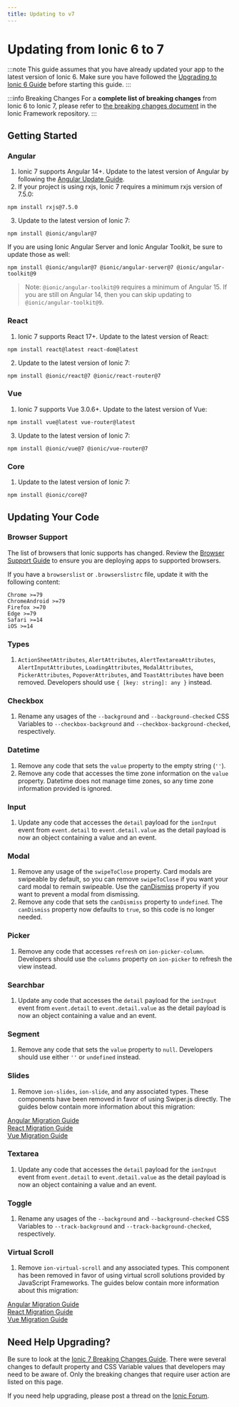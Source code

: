 ```yaml
---
title: Updating to v7
---
```


# Updating from Ionic 6 to 7

:::note
This guide assumes that you have already updated your app to the latest version of Ionic 6. Make sure you have followed the [Upgrading to Ionic 6 Guide](./6-0.mdx) before starting this guide.
:::

:::info Breaking Changes
For a **complete list of breaking changes** from Ionic 6 to Ionic 7, please refer to [the breaking changes document](https://github.com/ionic-team/ionic-framework/blob/main/BREAKING.md#version-7x) in the Ionic Framework repository.
:::

## Getting Started

### Angular

1. Ionic 7 supports Angular 14+. Update to the latest version of Angular by following the [Angular Update Guide](https://update.angular.io/).
2. If your project is using rxjs, Ionic 7 requires a minimum rxjs version of 7.5.0:

```shell
npm install rxjs@7.5.0
```

3. Update to the latest version of Ionic 7:

```shell
npm install @ionic/angular@7
```

If you are using Ionic Angular Server and Ionic Angular Toolkit, be sure to update those as well:

```shell
npm install @ionic/angular@7 @ionic/angular-server@7 @ionic/angular-toolkit@9
```

> Note: `@ionic/angular-toolkit@9` requires a minimum of Angular 15. If you are still on Angular 14, then you can skip updating to `@ionic/angular-toolkit@9`.

### React

1. Ionic 7 supports React 17+. Update to the latest version of React:

```shell
npm install react@latest react-dom@latest
```

2. Update to the latest version of Ionic 7:

```shell
npm install @ionic/react@7 @ionic/react-router@7
```

### Vue

1. Ionic 7 supports Vue 3.0.6+. Update to the latest version of Vue:

```shell
npm install vue@latest vue-router@latest
```

3. Update to the latest version of Ionic 7:

```shell
npm install @ionic/vue@7 @ionic/vue-router@7
```

### Core

1. Update to the latest version of Ionic 7:

```shell
npm install @ionic/core@7
```

## Updating Your Code

### Browser Support

The list of browsers that Ionic supports has changed. Review the [Browser Support Guide](../reference/browser-support.mdx) to ensure you are deploying apps to supported browsers.

If you have a `browserslist` or `.browserslistrc` file, update it with the following content:

```
Chrome >=79
ChromeAndroid >=79
Firefox >=70
Edge >=79
Safari >=14
iOS >=14
```

### Types

1. `ActionSheetAttributes`, `AlertAttributes`, `AlertTextareaAttributes`, `AlertInputAttributes`, `LoadingAttributes`, `ModalAttributes`, `PickerAttributes`, `PopoverAttributes`, and `ToastAttributes` have been removed. Developers should use `{ [key: string]: any }` instead.

### Checkbox

1. Rename any usages of the `--background` and `--background-checked` CSS Variables to `--checkbox-background` and `--checkbox-background-checked`, respectively.

### Datetime

1. Remove any code that sets the `value` property to the empty string (`''`).
2. Remove any code that accesses the time zone information on the `value` property. Datetime does not manage time zones, so any time zone information provided is ignored.

### Input

1. Update any code that accesses the `detail` payload for the `ionInput` event from `event.detail` to `event.detail.value` as the detail payload is now an object containing a value and an event.

### Modal

1. Remove any usage of the `swipeToClose` property. Card modals are swipeable by default, so you can remove `swipeToClose` if you want your card modal to remain swipeable. Use the [canDismiss](https://ionicframework.com/docs/api/modal#preventing-a-modal-from-dismissing) property if you want to prevent a modal from dismissing.
2. Remove any code that sets the `canDismiss` property to `undefined`. The `canDismiss` property now defaults to `true`, so this code is no longer needed.

### Picker

1. Remove any code that accesses `refresh` on `ion-picker-column`. Developers should use the `columns` property on `ion-picker` to refresh the view instead.

### Searchbar

1. Update any code that accesses the `detail` payload for the `ionInput` event from `event.detail` to `event.detail.value` as the detail payload is now an object containing a value and an event.

### Segment

1. Remove any code that sets the `value` property to `null`. Developers should use either `''` or `undefined` instead.

### Slides

1. Remove `ion-slides`, `ion-slide`, and any associated types. These components have been removed in favor of using Swiper.js directly. The guides below contain more information about this migration:

[Angular Migration Guide](https://ionicframework.com/docs/angular/slides)<br />
[React Migration Guide](https://ionicframework.com/docs/react/slides)<br />
[Vue Migration Guide](https://ionicframework.com/docs/vue/slides)

### Textarea

1. Update any code that accesses the `detail` payload for the `ionInput` event from `event.detail` to `event.detail.value` as the detail payload is now an object containing a value and an event.

### Toggle

1. Rename any usages of the `--background` and `--background-checked` CSS Variables to `--track-background` and `--track-background-checked`, respectively.

### Virtual Scroll

1. Remove `ion-virtual-scroll` and any associated types. This component has been removed in favor of using virtual scroll solutions provided by JavaScript Frameworks. The guides below contain more information about this migration:

[Angular Migration Guide](https://ionicframework.com/docs/angular/virtual-scroll)<br />
[React Migration Guide](https://ionicframework.com/docs/react/virtual-scroll)<br />
[Vue Migration Guide](https://ionicframework.com/docs/vue/virtual-scroll)

## Need Help Upgrading?

Be sure to look at the [Ionic 7 Breaking Changes Guide](https://github.com/ionic-team/ionic-framework/blob/main/BREAKING.md#version-7x). There were several changes to default property and CSS Variable values that developers may need to be aware of. Only the breaking changes that require user action are listed on this page.

If you need help upgrading, please post a thread on the [Ionic Forum](https://forum.ionicframework.com/).
